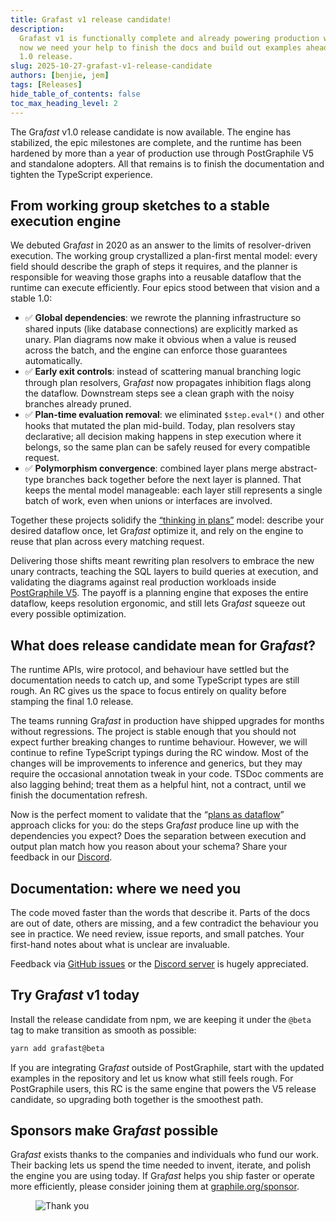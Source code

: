 ```yaml
---
title: Grafast v1 release candidate!
description:
  Grafast v1 is functionally complete and already powering production workloads,
  now we need your help to finish the docs and build out examples ahead of the
  1.0 release.
slug: 2025-10-27-grafast-v1-release-candidate
authors: [benjie, jem]
tags: [Releases]
hide_table_of_contents: false
toc_max_heading_level: 2
---
```



<div className={styles.intro}>

The Gra*fast* v1.0 release candidate is now available. The engine has stabilized, the
epic milestones are complete, and the runtime has been hardened by more than a year of
production use through PostGraphile V5 and standalone adopters. All that
remains is to finish the documentation and tighten the TypeScript experience.

</div>

## From working group sketches to a stable execution engine

We debuted Gra*fast* in 2020 as an answer to the limits of resolver-driven
execution. The working group crystallized a plan-first mental model: every field
should describe the graph of steps it requires, and the planner is responsible
for weaving those graphs into a reusable dataflow that the runtime can execute
efficiently. Four epics stood between that vision and a stable 1.0:

- ✅ **Global dependencies**: we rewrote the planning
  infrastructure so shared inputs (like database connections) are explicitly
  marked as unary. Plan diagrams now make it obvious when a value is reused
  across the batch, and the engine can enforce those guarantees automatically.
- ✅ **Early exit controls**: instead of scattering manual branching
  logic through plan resolvers, Gra*fast* now propagates inhibition flags along
  the dataflow. Downstream steps see a clean graph with the noisy branches
  already pruned.
- ✅ **Plan-time evaluation removal**: we eliminated `$step.eval*()` and other
  hooks that mutated the plan mid-build. Today, plan resolvers stay declarative;
  all decision making happens in step execution where it belongs, so the same
  plan can be safely reused for every compatible request.
- ✅ **Polymorphism convergence**: combined layer plans merge abstract-type
  branches back together before the next layer is planned. That keeps the
  mental model manageable: each layer still represents a single batch of work,
  even when unions or interfaces are involved.

Together these projects solidify the [“thinking in plans”](/grafast/flow) model:
describe your desired dataflow once, let Gra*fast* optimize it, and rely on the
engine to reuse that plan across every matching request.

<!-- truncate-->

Delivering those shifts meant rewriting plan resolvers to embrace the new unary
contracts, teaching the SQL layers to build queries at execution, and
validating the diagrams against real production workloads inside [PostGraphile
V5](https://postgraphile.org). The payoff is a planning engine that exposes the entire dataflow, keeps
resolution ergonomic, and still lets Gra*fast* squeeze out every possible
optimization.

## What does release candidate mean for Gra*fast*?

The runtime APIs, wire protocol, and behaviour have settled but the documentation
needs to catch up, and some TypeScript types are still rough. An RC gives us
the space to focus entirely on quality before stamping the final 1.0 release.

The teams running Gra*fast* in production have shipped upgrades for months without
regressions. The project is stable enough that you should not expect further breaking
changes to runtime behaviour. However, we will continue to refine TypeScript typings
during the RC window. Most of the changes will be improvements to inference and generics,
but they may require the occasional annotation tweak in your code. TSDoc comments are
also lagging behind; treat them as a helpful hint, not a contract, until we finish the
documentation refresh.

Now is the perfect moment to validate that the “[plans as dataflow](/grafast/flow)” approach
clicks for you: do the steps Gra*fast* produce line up with the dependencies you
expect? Does the separation between execution and output plan match how you
reason about your schema? Share your feedback in our [Discord](https://discord.gg/graphile).

## Documentation: where we need you

The code moved faster than the words that describe it. Parts of the docs are
out of date, others are missing, and a few contradict the behaviour you see in
practice. We need review, issue reports, and small patches. Your first-hand notes
about what is unclear are invaluable.

Feedback via [GitHub issues](https://github.com/graphile/crystal) or the
[Discord server](https://discord.gg/graphile) is hugely appreciated.

## Try Gra*fast* v1 today

Install the release candidate from npm, we are keeping it under the `@beta` tag to
make transition as smooth as possible:

```bash
yarn add grafast@beta
```

If you are integrating Gra*fast* outside of PostGraphile, start with the
updated examples in the repository and let us know what still feels rough. For
PostGraphile users, this RC is the same engine that powers the V5 release
candidate, so upgrading both together is the smoothest path.

## Sponsors make Gra*fast* possible

Gra*fast* exists thanks to the companies and individuals who fund our work.
Their backing lets us spend the time needed to invent, iterate, and polish the
engine you are using today. If Gra*fast* helps you ship faster or operate more
efficiently, please consider joining them at
[graphile.org/sponsor](https://graphile.org/sponsor).

<figure>

![Thank you](../static/img/news/thank-you.svg)

</figure>
